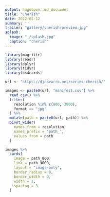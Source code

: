 ```yaml
---
output: hugodown::md_document
title: "Cherish"
date: 2022-02-12
summary: ''
trailer: "gallery/cherish/preview.jpg"
splash:
  image: "./splash.jpg"
  caption: "cherish"
---
```


<style>
.splash-caption-tweak{
  color: #00000050;
  font-size: 150%;
  text-align: center;
  letter-spacing: 10px;
}
</style>


```r
library(magrittr)
library(readr)
library(dplyr)
library(tidyr)
library(bs4cards)

url <- "https://djnavarro.net/series-cherish/"

images <- paste0(url, "manifest.csv") %>% 
  read_csv() %>% 
  filter(
    resolution %in% c(800, 3000), 
    format == "jpg"
  ) %>% 
  mutate(path = paste0(url, path)) %>% 
  pivot_wider(
    names_from = resolution, 
    names_prefix = "path_", 
    values_from = path
  ) 
```

```r
images %>%
  cards(
    image = path_800,
    link = path_3000,
    layout = "image-only", 
    border_radius = 0,
    border_width = 0, 
    width = 2,
    spacing = 3
  )  
```


